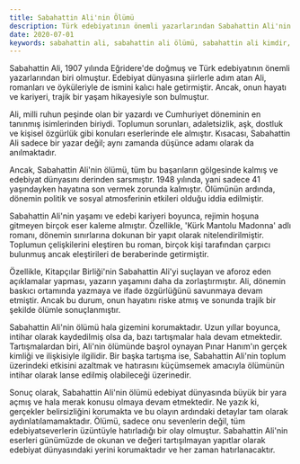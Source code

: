 ```yaml
---
title: Sabahattin Ali'nin Ölümü
description: Türk edebiyatının önemli yazarlarından Sabahattin Ali'nin ölümü ve bu olayın ardındaki detaylar.
date: 2020-07-01
keywords: sabahattin ali, sabahattin ali ölümü, sabahattin ali kimdir, sabahattin ali'nin ölümü, sabahattin ali'nin ölümü nasıl oldu
---
```


Sabahattin Ali, 1907 yılında Eğridere'de doğmuş ve Türk edebiyatının önemli yazarlarından biri olmuştur. Edebiyat dünyasına şiirlerle adım atan Ali, romanları ve öyküleriyle de ismini kalıcı hale getirmiştir. Ancak, onun hayatı ve kariyeri, trajik bir yaşam hikayesiyle son bulmuştur.

Ali, milli ruhun peşinde olan bir yazardı ve Cumhuriyet döneminin en tanınmış isimlerinden biriydi. Toplumun sorunları, adaletsizlik, aşk, dostluk ve kişisel özgürlük gibi konuları eserlerinde ele almıştır. Kısacası, Sabahattin Ali sadece bir yazar değil; aynı zamanda düşünce adamı olarak da anılmaktadır.

Ancak, Sabahattin Ali'nin ölümü, tüm bu başarıların gölgesinde kalmış ve edebiyat dünyasını derinden sarsmıştır. 1948 yılında, yani sadece 41 yaşındayken hayatına son vermek zorunda kalmıştır. Ölümünün ardında, dönemin politik ve sosyal atmosferinin etkileri olduğu iddia edilmiştir.

Sabahattin Ali'nin yaşamı ve edebi kariyeri boyunca, rejimin hoşuna gitmeyen birçok eser kaleme almıştır. Özellikle, 'Kürk Mantolu Madonna' adlı romanı, dönemin sınırlarına dokunan bir yapıt olarak nitelendirilmiştir. Toplumun çelişkilerini eleştiren bu roman, birçok kişi tarafından çarpıcı bulunmuş ancak eleştirileri de beraberinde getirmiştir.

Özellikle, Kitapçılar Birliği'nin Sabahattin Ali'yi suçlayan ve aforoz eden açıklamalar yapması, yazarın yaşamını daha da zorlaştırmıştır. Ali, dönemin baskıcı ortamında yazmaya ve ifade özgürlüğünü savunmaya devam etmiştir. Ancak bu durum, onun hayatını riske atmış ve sonunda trajik bir şekilde ölümle sonuçlanmıştır.

Sabahattin Ali'nin ölümü hala gizemini korumaktadır. Uzun yıllar boyunca, intihar olarak kaydedilmiş olsa da, bazı tartışmalar hala devam etmektedir. Tartışmalardan biri, Ali'nin ölümünde başrol oynayan Pınar Hanım'ın gerçek kimliği ve ilişkisiyle ilgilidir. Bir başka tartışma ise, Sabahattin Ali'nin toplum üzerindeki etkisini azaltmak ve hatırasını küçümsemek amacıyla ölümünün intihar olarak lanse edilmiş olabileceği üzerinedir.

Sonuç olarak, Sabahattin Ali'nin ölümü edebiyat dünyasında büyük bir yara açmış ve hala merak konusu olmaya devam etmektedir. Ne yazık ki, gerçekler belirsizliğini korumakta ve bu olayın ardındaki detaylar tam olarak aydınlatılamamaktadır. Ölümü, sadece onu sevenlerin değil, tüm edebiyatseverlerin üzüntüyle hatırladığı bir olay olmuştur. Sabahattin Ali'nin eserleri günümüzde de okunan ve değeri tartışılmayan yapıtlar olarak edebiyat dünyasındaki yerini korumaktadır ve her zaman hatırlanacaktır.